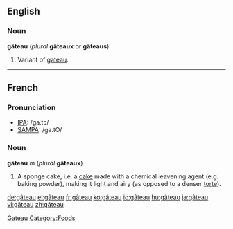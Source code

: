 ==English==
===Noun===
'''gâteau''' (''plural'' '''gâteaux''' or '''gâteaus''')

#Variant of [[gateau]].

----
==French==

===Pronunciation===
*[[w:IPA|IPA]]: /ɡa.tɔ/
*[[w:SAMPA|SAMPA]]: /ga.tO/

<!--
The word is used in English (e.g. in cookbooks). Should it be listed as English, with an etymological entry making the source clear?

This has been done.  See "gateau" -- [[User:Paul G|Paul G]] 16:06, 15 Apr 2004 (UTC)
-->

===Noun===
'''gâteau''' ''m'' (''plural'' '''gâteaux''')

#A sponge cake, i.e. a [[cake]] made with a chemical leavening agent (e.g. baking powder), making it light and airy (as opposed to a denser [[torte]]).

[[Category:English words spelled with diacritics or ligatures|Gateau]]
[[Category:Foods]]

[[de:gâteau]]
[[el:gâteau]]
[[fr:gâteau]]
[[ko:gâteau]]
[[io:gâteau]]
[[hu:gâteau]]
[[ja:gâteau]]
[[vi:gâteau]]
[[zh:gâteau]]